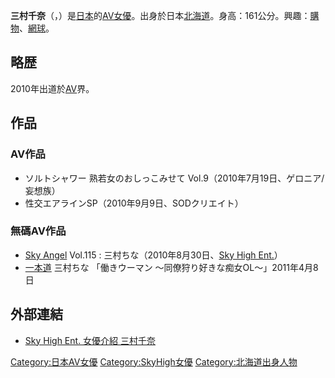 {{AV女優|
|モデル名=三村 ちな
|ふりがな=みむら ちな
|画像ファイル=
|別名=
|愛称=
|生年=1987
|生月=3
|生日=26
|出身地={{JPN}}・[[北海道|北海道]]
|血液型=O型
|時点=
|身長=161
|体重=
|バスト=
|ウエスト=
|ヒップ=
|カップ=
|股下=
|靴=
|身体備考=
|ジャンル=[[色情片|色情片]]
|AV出演期間=2010年
|活動備考=
|他の活動= 
|その他=
}}
{{japanese|japanese=三村 ちな|kana=みむら ちな|romaji=Mimura China}}
'''三村千奈'''（{{lang-ja|三村ちな、みむら ちな}}，{{bd|1987年|3月26日|}}）是[[日本|日本]]的[[AV女優|AV女優]]。出身於日本[[北海道|北海道]]。身高：161公分。興趣：[[購物|購物]]、[[網球|網球]]。

== 略歴==
2010年出道於[[AV|AV]]界。

== 作品 == 
=== AV作品 ===
* ソルトシャワー 熟若女のおしっこみせて Vol.9（2010年7月19日、ゲロニア/妄想族）
* 性交エアラインSP（2010年9月9日、SODクリエイト）

=== 無碼AV作品 ===
* [[Sky_Angel|Sky Angel]] Vol.115 : 三村ちな（2010年8月30日、[[Sky_High_Ent.|Sky High Ent.]]）
* [[一本道|一本道]] 三村ちな 「働きウーマン ～同僚狩り好きな痴女OL～」2011年4月8日

== 外部連結 ==
* [https://web.archive.org/web/20101013073420/http://skyhighpremium.com/actress/catid_4-itemid_1253.html Sky High Ent. 女優介紹 三村千奈]

{{DEFAULTSORT:Mimura China}}
[[Category:日本AV女優|Category:日本AV女優]]
[[Category:SkyHigh女優|Category:SkyHigh女優]]
[[Category:北海道出身人物|Category:北海道出身人物]]


{{Pornstar-stub}}